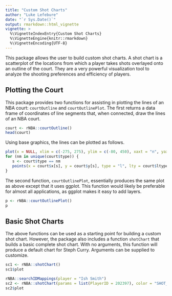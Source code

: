 ```yaml
---
title: "Custom Shot Charts"
author: "Luke Lefebure"
date: "`r Sys.Date()`"
output: rmarkdown::html_vignette
vignette: >
  %\VignetteIndexEntry{Custom Shot Charts}
  %\VignetteEngine{knitr::rmarkdown}
  %\VignetteEncoding{UTF-8}
---
```


This package allows the user to build custom shot charts. A shot chart is a scatterplot of the locations from which a player takes shots overlayed onto an outline of the court. They are a very powerful visualization tool to analyze the shooting preferences and efficiency of players.

## Plotting the Court

This package provides two functions for assisting in plotting the lines of an NBA court: `courtOutline` and `courtOutlinePlot`. The first returns a data frame of coordinates of line segments that, when connected, draw the lines of an NBA court.

```r
court <- rNBA::courtOutline()
head(court)
```

Using base graphics, the lines can be plotted as follows. 

```r
plot(x = NULL, xlim = c(-275, 275), ylim = c(-80, 450), xaxt = "n", yaxt = "n", ann = FALSE)
for (nm in unique(court$type)) {
   s <- court$type == nm
   points(x = court$x[s], y = court$y[s], type = "l", lty = court$ltype[s])
}
```

The second function, `courtOutlinePlot`, essentially produces the same plot as above except that it uses ggplot. This function would likely be preferable for almost all applications, as ggplot makes it easy to add layers.

```r
p <- rNBA::courtOutlinePlot()
p
```

## Basic Shot Charts

The above functions can be used as a starting point for building a custom shot chart. However, the package also includes a function `shotChart` that builds a basic complete shot chart. With no arguments, this function will produce a default chart for Steph Curry. Arguments can be supplied to customize.

```r
sc1 <- rNBA::shotChart()
sc1$plot
```

```r
rNBA::searchIDMappings(player = "Ish Smith")
sc2 <- rNBA::shotChart(params = list(PlayerID = 202397), color = "SHOT_ZONE_BASIC")
sc2$plot
```
